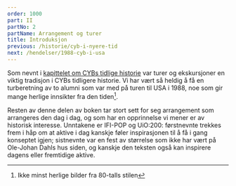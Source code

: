 ```yaml
---
order: 1000
part: II
partNo: 2
partName: Arrangement og turer
title: Introduksjon
previous: /historie/cyb-i-nyere-tid
next: /hendelser/1988-cyb-i-usa
---
```


Som nevnt i [kapittelet om CYBs tidlige historie](../historie/cyb-tidlig-historie) var turer og ekskursjoner en 
viktig tradisjon i CYBs tidligere historie. Vi har vært så heldig å få en turberetning av to alumni som var 
med på turen til USA i 1988, noe som gir mange herlige innsikter fra den tiden[^1].

Resten av denne delen av boken tar stort sett for seg arrangement som arrangeres den dag i dag, og som har en 
opprinnelse vi mener er av historisk interesse. Unntakene er IFI-POP og UiO:200: førstnevnte trekkes frem i 
håp om at aktive i dag kanskje føler inspirasjonen til å få i gang konseptet igjen; sistnevnte var en fest av 
størrelse som ikke har vært på Ole-Johan Dahls hus siden, og kanskje den teksten også kan inspirere dagens 
eller fremtidige aktive.

[^1]:Ikke minst herlige bilder fra 80-talls stilen
